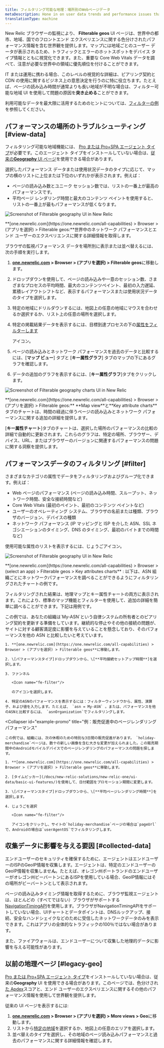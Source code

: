 ```yaml
---
title: フィルタリング可能な地理：場所別のWebページデータ
metaDescription: Hone in on user data trends and performance issues that are region-specific with our filterable geography UI.
translationType: machine
---
```








New Relic ブラウザーの監視により、 **Filterable geos** UI ページは、世界中の都市、地域、国でのフロントエンド エクスペリエンスに関する色分けされたパフォーマンス情報を含む世界観を提供します。マップには地域ごとのユーザー データが表示されるため、トラフィックとエラーのホットスポットをデバイス タイプ情報とともに視覚化できます。また、重要な Core Web Vitals データを調べて、注意が必要な世界中の領域に優先順位を付けることができます。

IT または運用に携わる場合、このレベルの視覚的な詳細は、ピアリング契約と CDN の使用に関するビジネス上の意思決定を行うのに特に役立ちます。たとえば、ページの読み込み時間が通常よりも長い地域が不明な場合は、フィルター可能な地域 UI を使用して問題の原因を**突き止める**ことができます。

利用可能なデータを最大限に活用するためのヒントについては、[フィルターの例](#filter)を参照してください。

## パフォーマンスの場所のトラブルシューティング [#view-data]

フィルタリング可能な地域機能には、 [Pro または Pro+SPA エージェント タイプ](/docs/browser/browser-monitoring/installation/install-browser-monitoring-agent/#agent-types)が必要です。このエージェント タイプをインストールしていない場合は、[従来の**Geography** UI ページ](#legacy-geo)を使用できる場合があります。

選択したパフォーマンス データまたは使用状況データのタイプに応じて、マップの横のリストに上位または下位のいずれかが表示されます。例えば：

* ページの読み込み数とユニーク セッション数では、リストの一番上が最高のパフォーマンスです。
* 平均ページ レンダリング時間と最大のコンテンツ ペイントを使用すると、リストの一番上が最もパフォーマンスが低くなります。

<img
  title="Filterable geography UI"
  alt="Screenshot of Filterable geography UI in New Relic"
  src={BrowserFilterGeos}
/>

<figcaption>
  **[one.newrelic.com](https://one.newrelic.com/all-capabilities) > Browser > (アプリを選択) > Filterable geos:**世界中のネットワーク パフォーマンスとエンド ユーザーのエクスペリエンスに関する詳細情報を取得します。
</figcaption>

ブラウザの監視パフォーマンス データを場所別に表示または並べ替えるには、次の手順を実行します。

1. **[one.newrelic.com](https://one.newrelic.com/all-capabilities) > Browser > (アプリを選択) > Filterable geos**に移動します。

2. ドロップダウンを使用して、ページの読み込みや一意のセッション数、さまざまなプロセスの平均時間、最大のコンテンツペイント、最初の入力遅延、累積レイアウトシフトなど、表示するパフォーマンスまたは使用状況データのタイプを選択します。

3. 特定の地域にドリルダウンするには、地図上の任意の地域にマウスを合わせるか選択するか、リスト上の任意の場所を選択します。

4. 特定の掲載結果データを表示するには、目標到達プロセスの下の[属性をフィルターします](#filter)

   <Icon name="fe-filter"/>

   アイコン。

5. ページの読み込みとネットワーク パフォーマンスを過去のデータと比較するには、\[**マップ ビュー**] タブと \[**キー属性グラフ**] タブのマップの下にあるグラフを確認します。

6. データの追加のグラフを表示するには、\[**キー属性グラフ**]タブをクリックします。

<img
  title="Filterable geography charts UI"
  alt="Screenshot of Filterable geography charts UI in New Relic"
  src={BrowserFilterGeos2}
/>

<figcaption>
  **[one.newrelic.com](https://one.newrelic.com/all-capabilities) > Browser > (アプリを選択) > Filterable geos:** **Map view**と**Key attribute charts**タブのチャートは、時間の経過に伴うページの読み込みとネットワーク パフォーマンスに関する追加の詳細を提供します。
</figcaption>

\[**キー属性チャート**]タブのチャートは、選択した場所のパフォーマンスの比較の詳細で自動的に更新されます。これらのグラフは、特定の場所、ブラウザー、デバイス、URL、またはブラウザーのバージョンに関連するパフォーマンスの問題に関する洞察を提供します。

## パフォーマンスデータのフィルタリング [#filter]

さまざまなカテゴリの属性でデータをフィルタリングおよびグループ化できます。例えば：

* Web ページのパフォーマンス (ページの読み込み時間、スループット、ネットワーク時間、安全な接続時間など)
* Core Web Vitals (最初のペイント、最初のコンテンツ ペイントなど)
* ユーザーのオペレーティング システム、ブラウザの名前または種類、ブラウザのバージョン、デバイスの種類
* ネットワーク パフォーマンス (IP マッピングと ISP を介した ASN、SSL ネゴシエーションのタイミング、DNS のタイミング、最初のバイトまでの時間など)

使用可能な属性のリストを表示するには、じょうご<Icon name="fe-filter"/>アイコン。

<img
  title="Filterable geography UI"
  alt="Screenshot of Filterable geography UI in New Relic"
  src={BrowserFilterGeos3}
/>

<figcaption>
  **[one.newrelic.com](https://one.newrelic.com/all-capabilities) > Browser > (select an app) > Filterable geos > Key attributes charts** : 以下は、ASN 組織ごとにネットワークパフォーマンスを調べることができるようにフィルタリングされたチャートの例です。
</figcaption>

フィルタリングされた結果は、地理マップとキー属性チャートの両方に表示されます。これにより、標準のマップ機能とフィルターを使用して、追加の詳細を簡単に調べることができます。下記は用例です。

<CollapserGroup>
  <Collapser
    id="example-asn"
    title="例：ASNによる不十分なネットワークパフォーマンス"
  >
    この例では、あなたの組織は`My-ASN`という自律システムの所有者とのピアリング契約を更新する準備をしています。継続的な停止やその他の接続の問題が、サイトに対する顧客満足度に影響を与えていることを懸念しており、そのパフォーマンスを他の ASN と比較したいと考えています。

    1. **[one.newrelic.com](https://one.newrelic.com/all-capabilities) > Browser > (アプリを選択) > Filterable geos**に移動します。

    2. \[パフォーマンスタイプ]ドロップダウンから、\[**平均接続セットアップ時間**]を選択します。

    3. ファンネル

       <Icon name="fe-filter"/>

       のアイコンを選択します。

    4. 特定のASNのパフォーマンスを表示するには：フィルターウィンドウから、属性、演算子、および値を入力します。たとえば、 `asn = My-ASN` 。または、パフォーマンスを他のASNと比較するには、 `asnOrganization`でフィルタリングします。
  </Collapser>

  <Collapser
    id="example-promo"
    title="例：販売促進中のページレンダリングパフォーマンス"
  >
    この例では、組織には、次の休暇のための特別な3日間の販売促進があります。 `holiday-merchandise`ページは、数十の新しい画像を含む大きな変更が加えられました。この販売期間中のAndroidモバイルデバイスでのページレンダリングのパフォーマンスの問題を探します。

    1. **[one.newrelic.com](https://one.newrelic.com/all-capabilities) > Browser > (アプリを選択) > Filterable geos**に移動します。

    2. [タイムピッカー](/docs/new-relic-solutions/new-relic-one/ui-data/basic-ui-features/)を使用して、日付範囲をプロモーション期間に変更します。

    3. \[パフォーマンスタイプ]ドロップダウンから、\[**平均ページレンダリング時間**]を選択します。

    4. じょうごを選択

       <Icon name="fe-filter"/>

       アイコンをクリックし、サイトの`holiday-merchandise`ページの場合は`pageUrl`で、Androidの場合は`userAgentOS`でフィルタリングします。
  </Collapser>
</CollapserGroup>

## 収集データに影響を与える要因 [#collected-data]

エンドユーザーのセキュリティを確保するために、エージェントはエンドユーザーのISPのGeoIP情報を収集します。エージェントは、特定のエンドユーザーのGeoIP情報を収集しませ**ん**。たとえば、オレゴン州ポートランドのエンドユーザーがオレゴン州ビーバートンにあるISPを使用している場合、GeoIP情報にはその場所がビーバートンとして表示されます。

ページの読み込みタイミング情報を取得するために、ブラウザ監視エージェントは、ほとんどの（すべてではない）ブラウザがサポートする[NavigationTimingAPI](/docs/browser/new-relic-browser/browser-agent-apis/navigation-timing-api)を使用します。ブラウザがNavigationTimingAPIをサポートしていない場合、UIチャートとデータポイントは、DNSルックアップ、接続、安全なハンドシェイクなどのために受信したネットワークデータのみを表示できます。これはアプリの全体的なトラフィックの100％ではない場合があります。

また、ファイアウォールは、エンドユーザーについて収集した地理的データに影響を与える可能性があります。

## 以前の地理ページ [#legacy-geo]

[Pro または Pro+SPA エージェント タイプ](/docs/browser/browser-monitoring/installation/install-browser-monitoring-agent/#agent-types)をインストールしていない場合は、従来の**Geography** UI を使用できる場合があります。このページでは、色分けされ[た Apdex](/docs/apm/new-relic-apm/apdex/apdex-measuring-user-satisfaction)スコアと、エンド ユーザーのエクスペリエンスに関するその他のパフォーマンス情報を使用して世界観を提供します。

従来の UI ページを表示するには:

1. **[one.newrelic.com](https://one.newrelic.com/all-capabilities) > Browser > (アプリを選択) > More views > Geo**に移動します。
2. リストから[特定の地域](/docs/browser/new-relic-browser/getting-started/browser-settings)を選択するか、地図上の任意のエリアを選択します。
3. 並べ替えのタイプを選択し、その地域のページ読み込みパフォーマンスと過去のパフォーマンスに関する詳細情報を確認します。